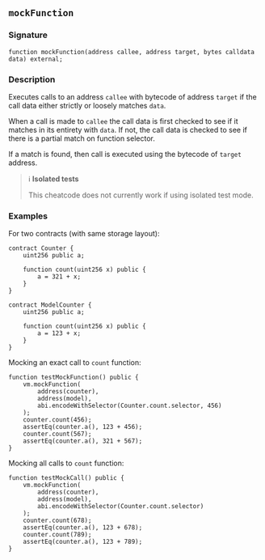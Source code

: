 ## `mockFunction`

### Signature

```solidity
function mockFunction(address callee, address target, bytes calldata data) external;
```

### Description

Executes calls to an address `callee` with bytecode of address `target` if the call data either strictly or loosely matches `data`.

When a call is made to `callee` the call data is first checked to see if it matches in its entirety with `data`.
If not, the call data is checked to see if there is a partial match on function selector.

If a match is found, then call is executed using the bytecode of `target` address.

> ℹ️ **Isolated tests**
>
> This cheatcode does not currently work if using isolated test mode.

### Examples

For two contracts (with same storage layout):
```solidity
contract Counter {
    uint256 public a;

    function count(uint256 x) public {
        a = 321 + x;
    }
}

contract ModelCounter {
    uint256 public a;

    function count(uint256 x) public {
        a = 123 + x;
    }
}
```
Mocking an exact call to `count` function:

```solidity
function testMockFunction() public {
    vm.mockFunction(
        address(counter),
        address(model),
        abi.encodeWithSelector(Counter.count.selector, 456)
    );
    counter.count(456);
    assertEq(counter.a(), 123 + 456);
    counter.count(567);
    assertEq(counter.a(), 321 + 567);
}
```

Mocking all calls to `count` function:

```solidity
function testMockCall() public {
    vm.mockFunction(
        address(counter),
        address(model),
        abi.encodeWithSelector(Counter.count.selector)
    );
    counter.count(678);
    assertEq(counter.a(), 123 + 678);
    counter.count(789);
    assertEq(counter.a(), 123 + 789);
}
```

